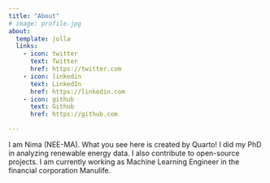 ```yaml
---
title: "About"
# image: profile.jpg
about:
  template: jolla
  links:
    - icon: twitter
      text: Twitter
      href: https://twitter.com
    - icon: linkedin
      text: LinkedIn
      href: https://linkedin.com
    - icon: github
      text: Github
      href: https://github.com

---
```


I am Nima (NEE-MA). What you see here is created by Quarto! I did my PhD in analyzing renewable energy data. I also contribute to open-source projects. I am currently working as Machine Learning Engineer in the financial corporation Manulife.
